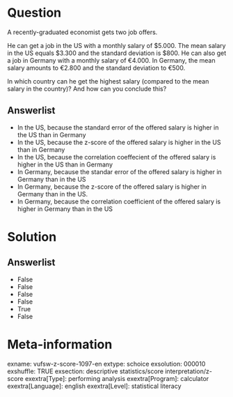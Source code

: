 Question
========
A recently-graduated economist gets two job offers.  
  
He can get a job in the US with a monthly salary of $5.000. The mean
salary in the US equals $3.300 and the standard deviation is $800. He
can also get a job in Germany with a monthly salary of €4.000. In
Germany, the mean salary amounts to €2.800 and the standard deviation to
€500.  
  
In which country can he get the highest salary (compared to the mean
salary in the country)? And how can you conclude this?

Answerlist
----------
* In the US, because the standard error of the offered salary is higher in
  the US than in Germany
* In the US, because the z-score of the offered salary is higher in the US
  than in Germany
* In the US, because the correlation coeffecient of the offered salary is
  higher in the US than in Germany
* In Germany, because the standar error of the offered salary is higher in
  Germany than in the US
* In Germany, because the z-score of the offered salary is higher in
  Germany than in the US.
* In Germany, because the correlation coefficient of the offered salary is
  higher in Germany than in the US

Solution
========










Answerlist
----------
* False
* False
* False
* False
* True
* False

Meta-information
================
exname: vufsw-z-score-1097-en
extype: schoice
exsolution: 000010
exshuffle: TRUE
exsection: descriptive statistics/score interpretation/z-score
exextra[Type]: performing analysis
exextra[Program]: calculator
exextra[Language]: english
exextra[Level]: statistical literacy

